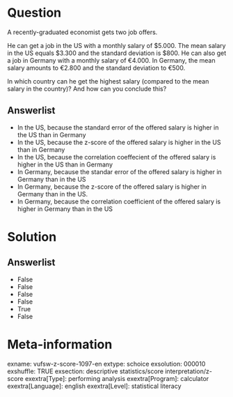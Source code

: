 Question
========
A recently-graduated economist gets two job offers.  
  
He can get a job in the US with a monthly salary of $5.000. The mean
salary in the US equals $3.300 and the standard deviation is $800. He
can also get a job in Germany with a monthly salary of €4.000. In
Germany, the mean salary amounts to €2.800 and the standard deviation to
€500.  
  
In which country can he get the highest salary (compared to the mean
salary in the country)? And how can you conclude this?

Answerlist
----------
* In the US, because the standard error of the offered salary is higher in
  the US than in Germany
* In the US, because the z-score of the offered salary is higher in the US
  than in Germany
* In the US, because the correlation coeffecient of the offered salary is
  higher in the US than in Germany
* In Germany, because the standar error of the offered salary is higher in
  Germany than in the US
* In Germany, because the z-score of the offered salary is higher in
  Germany than in the US.
* In Germany, because the correlation coefficient of the offered salary is
  higher in Germany than in the US

Solution
========










Answerlist
----------
* False
* False
* False
* False
* True
* False

Meta-information
================
exname: vufsw-z-score-1097-en
extype: schoice
exsolution: 000010
exshuffle: TRUE
exsection: descriptive statistics/score interpretation/z-score
exextra[Type]: performing analysis
exextra[Program]: calculator
exextra[Language]: english
exextra[Level]: statistical literacy

